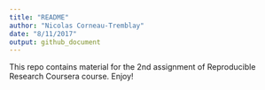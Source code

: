 ```yaml
---
title: "README"
author: "Nicolas Corneau-Tremblay"
date: "8/11/2017"
output: github_document
---
```

This repo contains material for the 2nd assignment of Reproducible Research Coursera course. Enjoy!